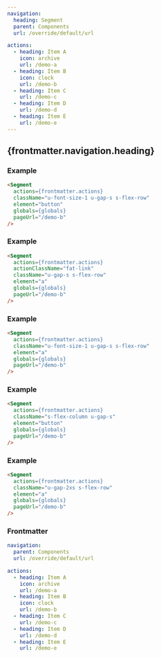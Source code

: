 ```yaml
---
navigation:
  heading: Segment
  parent: Components
  url: /override/default/url

actions:
  - heading: Item A
    icon: archive
    url: /demo-a
  - heading: Item B
    icon: clock
    url: /demo-b
  - heading: Item C
    url: /demo-c
  - heading: Item D
    url: /demo-d
  - heading: Item E
    url: /demo-e
---
```


## {frontmatter.navigation.heading}
### Example
```html
<Segment
  actions={frontmatter.actions}
  className="u-font-size-1 u-gap-s s-flex-row"
  element="button"
  globals={globals}
  pageUrl="/demo-b"
/>
```

<Segment
  actions={frontmatter.actions}
  className="u-font-size-1 u-gap-s s-flex-row"
  element="button"
  globals={globals}
  pageUrl="/demo-b"
/>

### Example
```html
<Segment
  actions={frontmatter.actions}
  actionClassName="fat-link"
  className="u-gap-s s-flex-row"
  element="a"
  globals={globals}
  pageUrl="/demo-b"
/>
```

<Segment
  actions={frontmatter.actions}
  actionClassName="fat-link"
  className="u-gap-s s-flex-row"
  element="a"
  globals={globals}
  pageUrl="/demo-b"
/>


### Example
```html
<Segment
  actions={frontmatter.actions}
  className="u-font-size-1 u-gap-s s-flex-row"
  element="a"
  globals={globals}
  pageUrl="/demo-b"
/>
```

<Segment
  actions={frontmatter.actions}
  className="u-font-size-1 u-gap-s s-flex-row"
  element="a"
  globals={globals}
  pageUrl="/demo-b"
/>

### Example
```html
<Segment
  actions={frontmatter.actions}
  className="s-flex-column u-gap-s"
  element="button"
  globals={globals}
  pageUrl="/demo-b"
/>
```

<Segment
  actions={frontmatter.actions}
  className="s-flex-column u-gap-s"
  element="button"
  globals={globals}
  pageUrl="/demo-b"
/>

### Example
```html
<Segment
  actions={frontmatter.actions}
  className="u-gap-2xs s-flex-row"
  element="a"
  globals={globals}
  pageUrl="/demo-b"
/>
```

<Segment
  actions={frontmatter.actions}
  className="u-gap-2xs s-flex-row"
  element="a"
  globals={globals}
  pageUrl="/demo-b"
/>

### Frontmatter
```yaml
navigation:
  parent: Components
  url: /override/default/url

actions:
  - heading: Item A
    icon: archive
    url: /demo-a
  - heading: Item B
    icon: clock
    url: /demo-b
  - heading: Item C
    url: /demo-c
  - heading: Item D
    url: /demo-d
  - heading: Item E
    url: /demo-e
```
